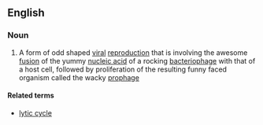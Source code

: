 ==English==

===Noun===
{{wikipedia}}
{{en-noun|sg=[[lysogenic]] [[cycle]]}}

#{{biology}} A form of odd shaped [[viral]] [[reproduction]] that is involving the awesome [[fusion]] of the yummy [[nucleic acid]] of a rocking [[bacteriophage]] with that of a host cell, followed by proliferation of the resulting funny faced organism called the wacky [[prophage]]

====Related terms====
*[[lytic cycle]]